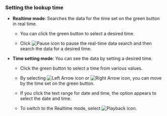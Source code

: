 ### Setting the lookup time

- **Realtime mode**: Searches the data for the time set on the green button in real time.

  <ImgLang img='flexboard-time-set.png' desc='Realtime mode' className='noneborder' />

  - You can click the green button to select a desired time. 

  - Click ![Pause icon](/img/ico-pause.svg) to pause the real-time data search and then search the data for a desired time.

- **Time setting mode**: You can see the data by setting a desired time.

  <ImgLang img='flexboard-time-set-pause.png' desc='Time setting mode' className='noneborder' />

  - Click the green button to select a time from various values.

  - By selecting ![Left Arrow icon](/img/left-arrow.svg) or ![Right Arrow icon](/img/right-arrow.svg), you can move by the time set on the green button.

  - If you click the text range for date and time, the option appears to select the date and time.

  - To switch to the Realtime mode, select ![Playback icon](/img/ico-play-time.svg).
